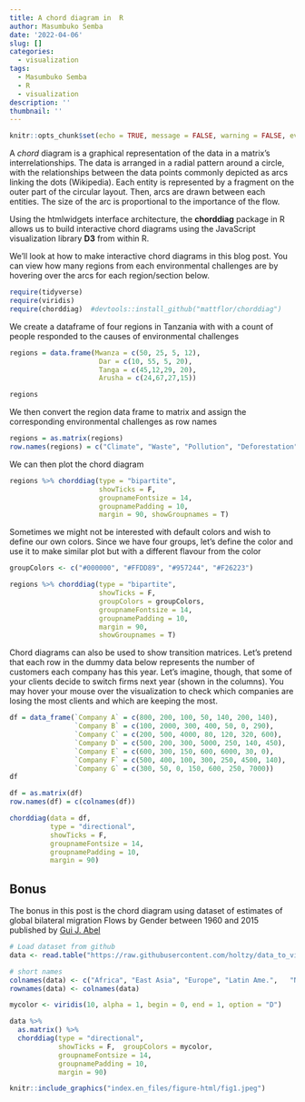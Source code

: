 ```yaml
---
title: A chord diagram in  R
author: Masumbuko Semba
date: '2022-04-06'
slug: []
categories:
  - visualization
tags:
  - Masumbuko Semba
  - R
  - visualization
description: ''
thumbnail: ''
---
```




```r
knitr::opts_chunk$set(echo = TRUE, message = FALSE, warning = FALSE, eval = FALSE, comment = "")

```


A *chord* diagram is a graphical representation of the data in a matrix's interrelationships. The data is arranged in a radial pattern around a circle, with the relationships between the data points commonly depicted as arcs linking the dots (Wikipedia). Each entity is represented by a fragment on the outer part of the circular layout. Then, arcs are drawn between each entities. The size of the arc is proportional to the importance of the flow.

Using the htmlwidgets interface architecture, the **chorddiag** package in R allows us to build interactive chord diagrams using the JavaScript visualization library **D3** from within R.

We'll look at how to make interactive chord diagrams in this blog post. You can view how many regions from each environmental challenges are by hovering over the arcs for each region/section below.


```r
require(tidyverse)
require(viridis)
require(chorddiag)  #devtools::install_github("mattflor/chorddiag")

```


We create a dataframe of four regions in Tanzania with with a count of people responded to the causes of environmental challenges

```r
regions = data.frame(Mwanza = c(50, 25, 5, 12),
                      Dar = c(10, 55, 5, 20),
                      Tanga = c(45,12,29, 20),
                      Arusha = c(24,67,27,15))

regions
```

We then convert the region data frame to matrix and assign the corresponding environmental challenges as row names

```r
regions = as.matrix(regions)
row.names(regions) = c("Climate", "Waste", "Pollution", "Deforestation")
```

We can then plot the chord diagram

```r
regions %>% chorddiag(type = "bipartite", 
                      showTicks = F, 
                      groupnameFontsize = 14, 
                      groupnamePadding = 10, 
                      margin = 90, showGroupnames = T)
```

Sometimes we might not be interested with default colors and wish to define our own colors. Since we have four groups, let's define the color and use it to make similar plot but with a different flavour from the color

```r
groupColors <- c("#000000", "#FFDD89", "#957244", "#F26223")

regions %>% chorddiag(type = "bipartite", 
                      showTicks = F, 
                      groupColors = groupColors,
                      groupnameFontsize = 14, 
                      groupnamePadding = 10, 
                      margin = 90, 
                      showGroupnames = T)
```


Chord diagrams can also be used to show transition matrices. Let's pretend that each row in the dummy data below represents the number of customers each company has this year. Let's imagine, though, that some of your clients decide to switch firms next year (shown in the columns). You may hover your mouse over the visualization to check which companies are losing the most clients and which are keeping the most.
```r
df = data_frame(`Company A` = c(800, 200, 100, 50, 140, 200, 140),
                `Company B` = c(100, 2000, 300, 400, 50, 0, 290),
                `Company C` = c(200, 500, 4000, 80, 120, 320, 600),
                `Company D` = c(500, 200, 300, 5000, 250, 140, 450),
                `Company E` = c(600, 300, 150, 600, 6000, 30, 0),
                `Company F` = c(500, 400, 100, 300, 250, 4500, 140),
                `Company G` = c(300, 50, 0, 150, 600, 250, 7000))
df
```


```r
df = as.matrix(df)
row.names(df) = c(colnames(df))
```


```r
chorddiag(data = df, 
          type = "directional", 
          showTicks = F, 
          groupnameFontsize = 14, 
          groupnamePadding = 10, 
          margin = 90)

```


## Bonus
The bonus in this post is the chord diagram using dataset of estimates of global bilateral migration Flows by Gender between 1960 and 2015 published by [Gui J. Abel](https://onlinelibrary.wiley.com/doi/abs/10.1111/imre.12327)

```r
# Load dataset from github
data <- read.table("https://raw.githubusercontent.com/holtzy/data_to_viz/master/Example_dataset/13_AdjacencyDirectedWeighted.csv", header=TRUE)
```


```r
# short names
colnames(data) <- c("Africa", "East Asia", "Europe", "Latin Ame.",   "North Ame.",   "Oceania", "South Asia", "South East Asia", "Soviet Union", "West.Asia")
rownames(data) <- colnames(data)
```


```r

mycolor <- viridis(10, alpha = 1, begin = 0, end = 1, option = "D")

data %>% 
  as.matrix() %>% 
  chorddiag(type = "directional", 
            showTicks = F,  groupColors = mycolor,
            groupnameFontsize = 14, 
            groupnamePadding = 10, 
            margin = 90)
```



```r
knitr::include_graphics("index.en_files/figure-html/fig1.jpeg")
```


